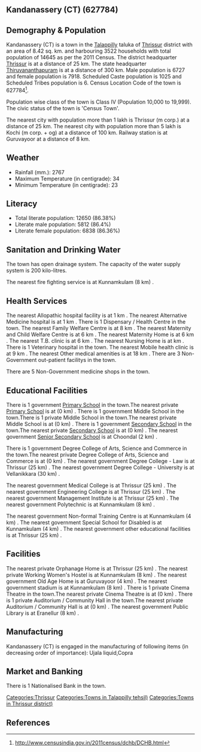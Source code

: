 {{Infobox settlement
| name=Kandanassery (CT)
| native_name=
| native_name_lang=
| other_name=
| nickname=
| settlement_type=Town
| image_skyline=
| image_alt=
| image_caption=
| pushpin_map=India Kerala
| pushpin_label_position=right
| pushpin_map_alt=
| pushpin_map_caption=Location in Kerala, India
| latd=
| latm=
| lats=
| latNS=
| longd=
| longm=
| longs=
| longEW=
| coordinates_display=inline,title
| subdivision_type=Country
| subdivision_name={{flag|India}}
| subdivision_type1=[[States and territories of India|State]]
| subdivision_name1=Kerala 
| subdivision_type2=[[List of districts of India|District]]
| subdivision_name2=Thrissur
| subdivision_type3=Tahsil
| subdivision_name3=Talappilly
| website=
| established_title=<!-- Established -->
| established_date=
| founder=
| named_for=
| government_type=
| governing_body=
| unit_pref=Metric
| area_footnotes=
| area_rank=
| area_total_km2=8.42
| elevation_footnotes=
| elevation_m=
| population_total=14645
| population_as_of=2011
| population_rank=
| population_density_km2=1739
| population_demonym=
| population_footnotes=
| demographics_type1=Languages=
| demographics1_title1=Official=
| demographics1_info1=[[Malayalam language|Malayalam]]
| timezone1=[[Indian Standard Time|IST]]
| utc_offset1==+5:30
| postal_code_type=[[Postal Index Number|PIN]]
| postal_code=
| area_code_type=Telephone code
| area_code=
| registration_plate=
| blank1_name_sec1=Nearest city
| blank1_info_sec1=[[Thrissur (m corp.)]]
| blank2_name_sec1=[[Human sex ratio|Sex ratio]]
| blank2_info_sec1=1177
| blank3_name_sec1=Literacy
| blank3_info_sec1=86.38%
| blank1_name_sec2=[[2011 Census of India|2011 census]] code
| blank1_info_sec2=627784
| footnotes=
}}

== Kandanassery (CT) (627784) ==

== Demography & Population ==

Kandanassery (CT) is a town in the [[Talappilly]] taluka of [[Thrissur]] district with an area of 8.42 sq. km. and harbouring 3522 households with total population of 14645 as per the 2011 Census. The district headquarter [[Thrissur]] is at a distance of 25 km. The state headquarter [[Thiruvananthapuram]] is at a distance of 300 km. Male population is 6727 and female population is 7918. Scheduled Caste population is 1025 and Scheduled Tribes population is 6. Census Location Code of the town is 627784<ref>http://www.censusindia.gov.in/2011census/dchb/DCHB.html</ref>.

Population wise class of the town is Class IV (Population 10,000 to 19,999).
The civic status of the town is 'Census Town'.

The nearest city with population more than 1 lakh is Thrissur (m corp.) at a distance of 25 km. The nearest city with population more than 5 lakh is Kochi (m corp. + og)  at a distance of 100 km. Railway station is at Guruvayoor at a distance of 8 km.


== Weather ==  
* Rainfall (mm.): 2767 
* Maximum Temperature (in centigrade): 34
* Minimum Temperature (in centigrade): 23


== Literacy ==  
* Total literate population: 12650 (86.38%)
* Literate male population: 5812 (86.4%)
* Literate female population: 6838 (86.36%)


== Sanitation and Drinking Water ==  
The town has open drainage system.
The capacity of the water supply system is 200 kilo-litres.

The nearest fire fighting service is at Kunnamkulam (8 km) .


== Health Services ==
The nearest Allopathic hospital facility is at 1 km .
The nearest Alternative Medicine hospital is at 1 km .
There is 1 Dispensary / Health Centre in the town.
The nearest Family Welfare Centre is at 8 km .
The nearest Maternity and Child Welfare Centre is at 6 km .
The nearest Maternity Home is at 6 km .
The nearest T.B. clinic is at 6 km .
The nearest Nursing Home is at  km .
There is 1 Veterinary hospital in the town.
The nearest Mobile health clinic is at 9 km .
The nearest Other medical amenities is at 18 km .
There are 3 Non-Government out-patient facilitys in the town.


There are 5 Non-Government medicine shops in the town.


== Educational Facilities ==
There is 1 government [[Primary School]] in the town.The nearest private [[Primary School]] is at  (0 km) .
There is 1 government Middle School in the town.There is 1 private Middle School in the town.The nearest private Middle School is at  (0 km) .
There is 1 government [[Secondary School]] in the town.The nearest private [[Secondary School]] is at  (0 km) .
The nearest government [[Senior Secondary School]] is at Choondal (2 km) .
 
 
 
 
 
There is 1 government Degree College of Arts, Science and Commerce in the town.The nearest private Degree College of Arts, Science and Commerce is at  (0 km) .
The nearest government Degree College - Law is at Thrissur (25 km) .
The nearest government Degree College - University is at Vellanikkara (30 km) .
 
The nearest government Medical College is at Thrissur (25 km) .
The nearest government Engineering College is at Thrissur (25 km) .
The nearest government Management Institute is at Thrissur (25 km) .
The nearest government Polytechnic is at Kunnamkulam (8 km) .
 
The nearest government Non-formal Training Centre is at Kunnamkulam (4 km) .
The nearest government Special School for Disabled is at Kunnamkulam (4 km) .
The nearest government other educational facilities is at Thrissur (25 km) .


== Facilities ==
The nearest private Orphanage Home is at Thrissur (25 km) .
The nearest private Working Women's Hostel is at Kunnamkulam (8 km) .
The nearest government Old Age Home is at Guruvayoor (4 km) .
The nearest government stadium is at Kunnamkulam (8 km) .
There is 1 private Cinema Theatre in the town.The nearest private Cinema Theatre is at  (0 km) .
There is 1 private Auditorium / Community Hall in the town.The nearest private Auditorium / Community Hall is at  (0 km) .
The nearest government Public Library is at Eranellur  (8 km) .


== Manufacturing ==
Kandanassery (CT) is engaged in the manufacturing of following items (in decreasing order of importance): Ujala liquid,Copra


== Market and Banking ==
There is 1 Nationalised Bank in the town.






[[Categories:Thrissur]]
[[Categories:Towns in Talappilly tehsil)]]
[[Categories:Towns in Thrissur district)]]


== References ==
{{Reflist}}


